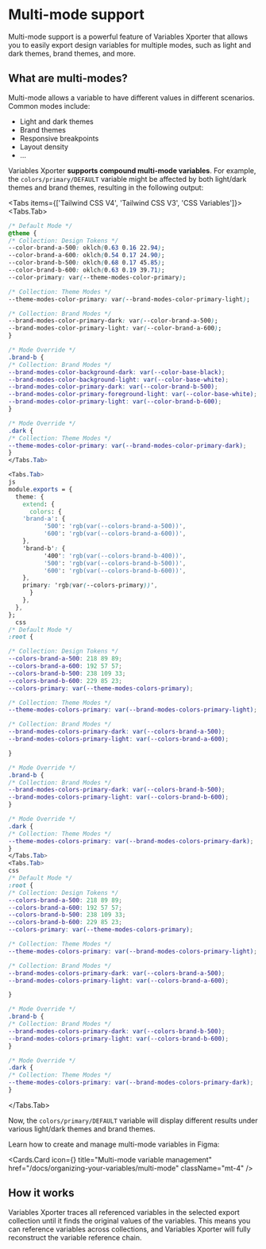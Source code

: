 
# Multi-mode support

Multi-mode support is a powerful feature of Variables Xporter that allows you to easily export design variables for multiple modes, such as light and dark themes, brand themes, and more.

## What are multi-modes?

Multi-mode allows a variable to have different values in different scenarios. Common modes include:

- Light and dark themes
- Brand themes
- Responsive breakpoints
- Layout density
- ...

Variables Xporter **supports compound multi-mode variables**. For example, the `colors/primary/DEFAULT` variable might be affected by both light/dark themes and brand themes, resulting in the following output:

<Tabs items={['Tailwind CSS V4', 'Tailwind CSS V3', 'CSS Variables']}>
  <Tabs.Tab>
  ```css
  /* Default Mode */
@theme {
  /* Collection: Design Tokens */
  --color-brand-a-500: oklch(0.63 0.16 22.94);
  --color-brand-a-600: oklch(0.54 0.17 24.90);
  --color-brand-b-500: oklch(0.68 0.17 45.85);
  --color-brand-b-600: oklch(0.63 0.19 39.71);
  --color-primary: var(--theme-modes-color-primary);

  /* Collection: Theme Modes */
  --theme-modes-color-primary: var(--brand-modes-color-primary-light);

  /* Collection: Brand Modes */
  --brand-modes-color-primary-dark: var(--color-brand-a-500);
  --brand-modes-color-primary-light: var(--color-brand-a-600);
}

/* Mode Override */
.brand-b {
  /* Collection: Brand Modes */
  --brand-modes-color-background-dark: var(--color-base-black);
  --brand-modes-color-background-light: var(--color-base-white);
  --brand-modes-color-primary-dark: var(--color-brand-b-500);
  --brand-modes-color-primary-foreground-light: var(--color-base-white);
  --brand-modes-color-primary-light: var(--color-brand-b-600);
}

/* Mode Override */
.dark {
  /* Collection: Theme Modes */
  --theme-modes-color-primary: var(--brand-modes-color-primary-dark);
}
  </Tabs.Tab>

  <Tabs.Tab>
  js
module.exports = {
    theme: {
      extend: {
        colors: {
      'brand-a': {
            '500': 'rgb(var(--colors-brand-a-500))',
            '600': 'rgb(var(--colors-brand-a-600))',
      },
      'brand-b': {
            '400': 'rgb(var(--colors-brand-b-400))',
            '500': 'rgb(var(--colors-brand-b-500))',
            '600': 'rgb(var(--colors-brand-b-600))',
      },
      primary: 'rgb(var(--colors-primary))',
        }
      },
    },
  };
    css
  /* Default Mode */
  :root {

  /* Collection: Design Tokens */
  --colors-brand-a-500: 218 89 89;
  --colors-brand-a-600: 192 57 57;
  --colors-brand-b-500: 238 109 33;
  --colors-brand-b-600: 229 85 23;
  --colors-primary: var(--theme-modes-colors-primary);

  /* Collection: Theme Modes */
  --theme-modes-colors-primary: var(--brand-modes-colors-primary-light);

  /* Collection: Brand Modes */
  --brand-modes-colors-primary-dark: var(--colors-brand-a-500);
  --brand-modes-colors-primary-light: var(--colors-brand-a-600);

}

/* Mode Override */
.brand-b {
  /* Collection: Brand Modes */
  --brand-modes-colors-primary-dark: var(--colors-brand-b-500);
  --brand-modes-colors-primary-light: var(--colors-brand-b-600);
}

/* Mode Override */
.dark {
  /* Collection: Theme Modes */
  --theme-modes-colors-primary: var(--brand-modes-colors-primary-dark);
}
  </Tabs.Tab>
  <Tabs.Tab>
  css
  /* Default Mode */
  :root {
  /* Collection: Design Tokens */
  --colors-brand-a-500: 218 89 89;
  --colors-brand-a-600: 192 57 57;
  --colors-brand-b-500: 238 109 33;
  --colors-brand-b-600: 229 85 23;
  --colors-primary: var(--theme-modes-colors-primary);

  /* Collection: Theme Modes */
  --theme-modes-colors-primary: var(--brand-modes-colors-primary-light);

  /* Collection: Brand Modes */
  --brand-modes-colors-primary-dark: var(--colors-brand-a-500);
  --brand-modes-colors-primary-light: var(--colors-brand-a-600);

}

/* Mode Override */
.brand-b {
  /* Collection: Brand Modes */
  --brand-modes-colors-primary-dark: var(--colors-brand-b-500);
  --brand-modes-colors-primary-light: var(--colors-brand-b-600);
}

/* Mode Override */
.dark {
  /* Collection: Theme Modes */
  --theme-modes-colors-primary: var(--brand-modes-colors-primary-dark);
}
```
  </Tabs.Tab>
</Tabs>

Now, the `colors/primary/DEFAULT` variable will display different results under various light/dark themes and brand themes.

Learn how to create and manage multi-mode variables in Figma:

  <Cards.Card
    icon={<Columns3  />}
    title="Multi-mode variable management"
    href="/docs/organizing-your-variables/multi-mode"
    className="mt-4"
  />

## How it works

Variables Xporter traces all referenced variables in the selected export collection until it finds the original values of the variables. This means you can reference variables across collections, and Variables Xporter will fully reconstruct the variable reference chain.